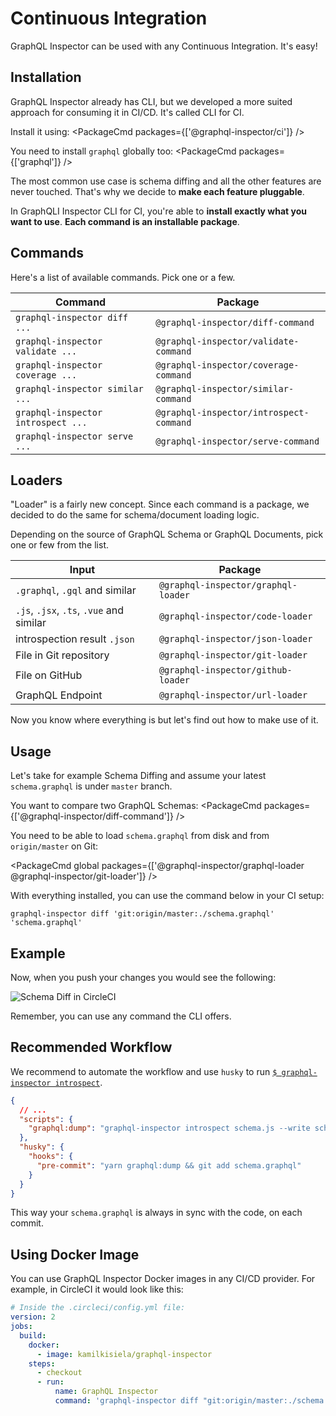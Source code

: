 
# Continuous Integration

GraphQL Inspector can be used with any Continuous Integration. It's easy!

## Installation

GraphQL Inspector already has CLI, but we developed a more suited approach for consuming it in CI/CD.
It's called CLI for CI.

Install it using:
<PackageCmd packages={['@graphql-inspector/ci']} />

You need to install `graphql` globally too:
<PackageCmd packages={['graphql']} />

The most common use case is schema diffing and all the other features are never touched. That's why we decide to **make each feature pluggable**.

In GraphQLI Inspector CLI for CI, you're able to **install exactly what you want to use**. **Each command is an installable package**.

## Commands

Here's a list of available commands. Pick one or a few.

| Command                            | Package                                 |
| ---------------------------------- | --------------------------------------- |
| `graphql-inspector diff ...`       | `@graphql-inspector/diff-command`       |
| `graphql-inspector validate ...`   | `@graphql-inspector/validate-command`   |
| `graphql-inspector coverage ...`   | `@graphql-inspector/coverage-command`   |
| `graphql-inspector similar ...`    | `@graphql-inspector/similar-command`    |
| `graphql-inspector introspect ...` | `@graphql-inspector/introspect-command` |
| `graphql-inspector serve ...`      | `@graphql-inspector/serve-command`      |

## Loaders

"Loader" is a fairly new concept. Since each command is a package, we decided to do the same for schema/document loading logic.

Depending on the source of GraphQL Schema or GraphQL Documents, pick one or few from the list.

| Input                                    | Package                             |
| ---------------------------------------- | ----------------------------------- |
| `.graphql`, `.gql` and similar           | `@graphql-inspector/graphql-loader` |
| `.js`, `.jsx`, `.ts`, `.vue` and similar | `@graphql-inspector/code-loader`    |
| introspection result `.json`             | `@graphql-inspector/json-loader`    |
| File in Git repository                   | `@graphql-inspector/git-loader`     |
| File on GitHub                           | `@graphql-inspector/github-loader`  |
| GraphQL Endpoint                         | `@graphql-inspector/url-loader`     |

Now you know where everything is but let's find out how to make use of it.

## Usage

Let's take for example Schema Diffing and assume your latest `schema.graphql` is under `master` branch.

You want to compare two GraphQL Schemas:
<PackageCmd packages={['@graphql-inspector/diff-command']} />

You need to be able to load `schema.graphql` from disk and from `origin/master` on Git:

<PackageCmd global packages={['@graphql-inspector/graphql-loader @graphql-inspector/git-loader']} />

With everything installed, you can use the command below in your CI setup:
```
graphql-inspector diff 'git:origin/master:./schema.graphql' 'schema.graphql'
```
## Example

Now, when you push your changes you would see the following:

![Schema Diff in CircleCI](/assets/img/ci/diff.jpg)

<Callout type="info">
Remember, you can use any command the CLI offers.
</Callout>

## Recommended Workflow

We recommend to automate the workflow and use `husky` to run [`$ graphql-inspector introspect`](../essentials/introspect).

```json
{
  // ...
  "scripts": {
    "graphql:dump": "graphql-inspector introspect schema.js --write schema.graphql"
  },
  "husky": {
    "hooks": {
      "pre-commit": "yarn graphql:dump && git add schema.graphql"
    }
  }
}
```

This way your `schema.graphql` is always in sync with the code, on each commit.

## Using Docker Image

You can use GraphQL Inspector Docker images in any CI/CD provider. For example, in CircleCI it would look like this:

```yaml
# Inside the .circleci/config.yml file:
version: 2
jobs:
  build:
    docker:
      - image: kamilkisiela/graphql-inspector
    steps:
      - checkout
      - run:
          name: GraphQL Inspector
          command: 'graphql-inspector diff "git:origin/master:./schema.graphql" "schema.graphql"'
```
